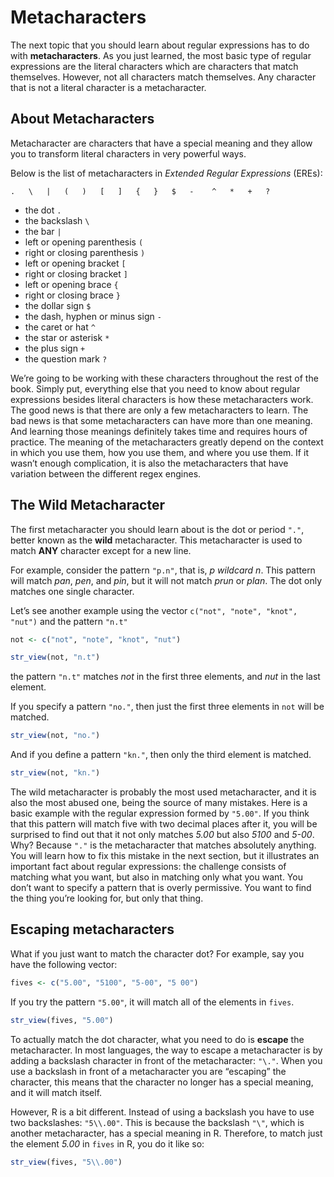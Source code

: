 # Metacharacters {#metacharacters}

The next topic that you should learn about regular expressions has to do with 
__metacharacters__. As you just learned, the most basic type of regular 
expressions are the literal characters which are characters that match 
themselves. However, not all characters match themselves. Any character that 
is not a literal character is a metacharacter. 


## About Metacharacters

Metacharacter are characters that have a special meaning and they allow you to transform literal characters in very powerful ways.

Below is the list of metacharacters in _Extended Regular Expressions_ (EREs):

```
.   \   |   (   )   [   ]   {   }   $   -    ^   *   +   ?
```

- the dot `.`
- the backslash `\`
- the bar `|`
- left or opening parenthesis `(`
- right or closing parenthesis `)`
- left or opening bracket `[`
- right or closing bracket `]`
- left or opening brace `{`
- right or closing brace `}`
- the dollar sign `$`
- the dash, hyphen or minus sign `-`
- the caret or hat `^`
- the star or asterisk `*`
- the plus sign `+`
- the question mark `?`

We're going to be working with these characters throughout the rest of the book. 
Simply put, everything else that you need to know about regular expressions 
besides literal characters is how these metacharacters work. The good news is 
that there are only a few metacharacters to learn. The bad news is 
that some metacharacters can have more than one meaning. And learning those 
meanings definitely takes time and requires hours of practice. The meaning of 
the metacharacters greatly depend on the context in which you use them,
how you use them, and where you use them. If it wasn't enough complication, 
it is also the metacharacters that have variation between the different 
regex engines. 
 


## The Wild Metacharacter

The first metacharacter you should learn about is the dot or period `"."`, 
better known as the __wild__ metacharacter. This metacharacter is used to
match __ANY__ character except for a new line.

For example, consider the pattern `"p.n"`, that is, _p wildcard n_. This
pattern will match _pan_, _pen_, and _pin_, but it will not match _prun_ 
or _plan_. The dot only matches one single character. 

Let's see another example using the vector `c("not", "note", "knot", "nut")` 
and the pattern `"n.t"`

```r
not <- c("not", "note", "knot", "nut")

str_view(not, "n.t")
```

the pattern `"n.t"` matches _not_ in the first three elements, and _nut_
in the last element.

If you specify a pattern `"no."`, then just the first three elements
in `not` will be matched. 

```r
str_view(not, "no.")
```

And if you define a pattern `"kn."`, then only the third element is matched.

```r
str_view(not, "kn.")
```

The wild metacharacter is probably the most used metacharacter, and it is 
also the most abused one, being the source of many mistakes. Here is a basic
example with the regular expression formed by `"5.00"`. If you think that this 
pattern will match five with two decimal places after it, you will be 
surprised to find out that it not only matches _5.00_ but also _5100_ and _5-00_. 
Why? Because `"."` is the metacharacter that matches absolutely anything.
You will learn how to fix this mistake in the next section, but it illustrates 
an important fact about regular expressions: the challenge consists of matching 
what you want, but also in matching only what you want. You don't want to 
specify a pattern that is overly permissive. You want to find the thing you're 
looking for, but only that thing. 



## Escaping metacharacters

What if you just want to match the character dot? For example, say you 
have the following vector:

```r
fives <- c("5.00", "5100", "5-00", "5 00")
```

If you try the pattern `"5.00"`, it will match all of the elements in `fives`.

```r
str_view(fives, "5.00")
```

To actually match the dot character, what you need to do is __escape__ the
metacharacter. In most languages, the way to escape a metacharacter is by 
adding a backslash character in front of the metacharacter: `"\."`. 
When you use a backslash in front of a metacharacter you are "escaping" the
character, this means that the character no longer has a special meaning, 
and it will match itself.

However, R is a bit different. Instead of using a backslash you have to use
two backslashes: `"5\\.00"`. This is because the backslash `"\"`, which is
another metacharacter, has a special meaning in R. Therefore, to match just
the element _5.00_ in `fives` in R, you do it like so:

```r
str_view(fives, "5\\.00")
```
